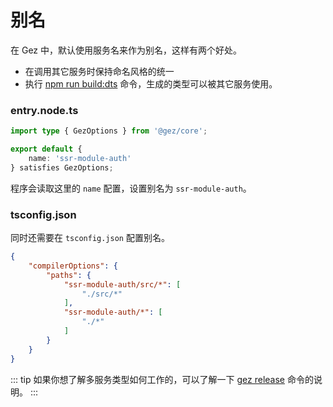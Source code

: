 # 别名
在 Gez 中，默认使用服务名来作为别名，这样有两个好处。
- 在调用其它服务时保持命名风格的统一
- 执行 [npm run build:dts](./command.mdx) 命令，生成的类型可以被其它服务使用。

### entry.node.ts

```ts
import type { GezOptions } from '@gez/core';

export default {
    name: 'ssr-module-auth'
} satisfies GezOptions;

```

程序会读取这里的 `name` 配置，设置别名为 `ssr-module-auth`。

### tsconfig.json
同时还需要在 `tsconfig.json` 配置别名。
```json
{
    "compilerOptions": {
        "paths": {
            "ssr-module-auth/src/*": [
                "./src/*"
            ],
            "ssr-module-auth/*": [
                "./*"
            ]
        }
    }
}
```
::: tip
如果你想了解多服务类型如何工作的，可以了解一下 [gez release](./command.mdx#gez-release) 命令的说明。
:::
